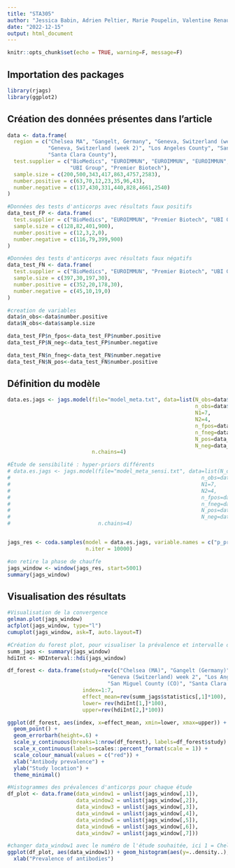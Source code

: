 ---
title: "STA305"
author: "Jessica Babin, Adrien Peltier, Marie Poupelin, Valentine Renaudeau"
date: "2022-12-15"
output: html_document
---

```{r setup, include=FALSE}
knitr::opts_chunk$set(echo = TRUE, warning=F, message=F)
```

## Importation des packages

```{r}
library(rjags)
library(ggplot2)
```

## Création des données présentes dans l'article

```{r}
data <- data.frame(
  region = c("Chelsea MA", "Gangelt, Germany", "Geneva, Switzerland (week 1)",
             "Geneva, Switzerland (week 2)", "Los Angeles County", "San Miguel County",
             "Santa Clara County"),
  test.supplier = c("BioMedics", "EUROIMMUN", "EUROIMMUN", "EUROIMMUN", "Premier Biotech",
                    "UBI Group", "Premier Biotech"),
  sample.size = c(200,500,343,417,863,4757,2583),
  number.positive = c(63,70,12,23,35,96,43),
  number.negative = c(137,430,331,440,828,4661,2540)
)

#Données des tests d'anticorps avec résultats faux positifs
data_test_FP <- data.frame(
  test.supplier = c("BioMedics", "EUROIMMUN", "Premier Biotech", "UBI Group"),
  sample.size = c(128,82,401,900),
  number.positive = c(12,3,2,0),
  number.negative = c(116,79,399,900)
)

#Données des tests d'anticorps avec résultats faux négatifs
data_test_FN <- data.frame(
  test.supplier = c("BioMedics", "EUROIMMUN", "Premier Biotech", "UBI Group"),
  sample.size = c(397,30,197,30),
  number.positive = c(352,20,178,30),
  number.negative = c(45,10,19,0)
)

#creation de variables
data$n_obs<-data$number.positive
data$N_obs<-data$sample.size

data_test_FP$n_fpos<-data_test_FP$number.positive
data_test_FP$N_neg<-data_test_FP$number.negative

data_test_FN$n_fneg<-data_test_FN$number.negative
data_test_FN$N_pos<-data_test_FN$number.positive
```

## Définition du modèle

```{r}
data.es.jags <- jags.model(file="model_meta.txt", data=list(N_obs=data$N_obs,
                                                            n_obs=data$n_obs,
                                                            N1=7,
                                                            N2=4,
                                                            n_fpos=data_test_FP$n_fpos,
                                                            n_fneg=data_test_FN$n_fneg,
                                                            N_pos=data_test_FN$N_pos,
                                                            N_neg=data_test_FP$N_neg),
                           n.chains=4)

#Étude de sensibilité : hyper-priors différents
# data.es.jags <- jags.model(file="model_meta_sensi.txt", data=list(N_obs=data$N_obs,
#                                                             n_obs=data$n_obs,
#                                                             N1=7,
#                                                             N2=4,
#                                                             n_fpos=data_test_FP$n_fpos,
#                                                             n_fneg=data_test_FN$n_fneg,
#                                                             N_pos=data_test_FN$N_pos,
#                                                             N_neg=data_test_FP$N_neg),
#                            n.chains=4)


jags_res <- coda.samples(model = data.es.jags, variable.names = c("p_prev"),
                         n.iter = 10000)

#on retire la phase de chauffe
jags_window <- window(jags_res, start=5001)
summary(jags_window)
```

## Visualisation des résultats

```{r}
#Visualisation de la convergence
gelman.plot(jags_window)
acfplot(jags_window, type="l")
cumuplot(jags_window, ask=T, auto.layout=T)

#Création du forest plot, pour visualiser la prévalence et intervalle de crédibilité pour chaque étude
summ_jags <- summary(jags_window)
hdiInt <- HDInterval::hdi(jags_window)

df_forest <- data.frame(study=rev(c("Chelsea (MA)", "Gangelt (Germany)", "Geneva (Switzerland) week 1",
                                "Geneva (Switzerland) week 2", "Los Angeles County (CA)",
                                "San Miguel County (CO)", "Santa Clara County (CA)")),
                        index=1:7,
                        effect_mean=rev(summ_jags$statistics[,1]*100),
                        lower= rev(hdiInt[1,]*100),
                        upper=rev(hdiInt[2,]*100))

ggplot(df_forest, aes(index, x=effect_mean, xmin=lower, xmax=upper)) +
  geom_point() +
  geom_errorbarh(height=.6) +
  scale_y_continuous(breaks=1:nrow(df_forest), labels=df_forest$study) +
  scale_x_continuous(labels=scales::percent_format(scale = 1)) +
  scale_colour_manual(values = c("red")) +
  xlab("Antibody prevalence") +
  ylab("Study location") +
  theme_minimal()

#Histogrammes des prévalences d'anticorps pour chaque étude
df_plot <- data.frame(data_window1 = unlist(jags_window[,1]),
                      data_window2 = unlist(jags_window[,2]),
                      data_window3 = unlist(jags_window[,3]),
                      data_window4 = unlist(jags_window[,4]),
                      data_window5 = unlist(jags_window[,5]),
                      data_window6 = unlist(jags_window[,6]),
                      data_window7 = unlist(jags_window[,7]))

#changer data_window1 avec le numéro de l'étude souhaitée, ici 1 = Chelsea (MA)
ggplot(df_plot, aes(data_window1)) + geom_histogram(aes(y=..density..), colour="black") +
  xlab("Prevalence of antibodies")
```

